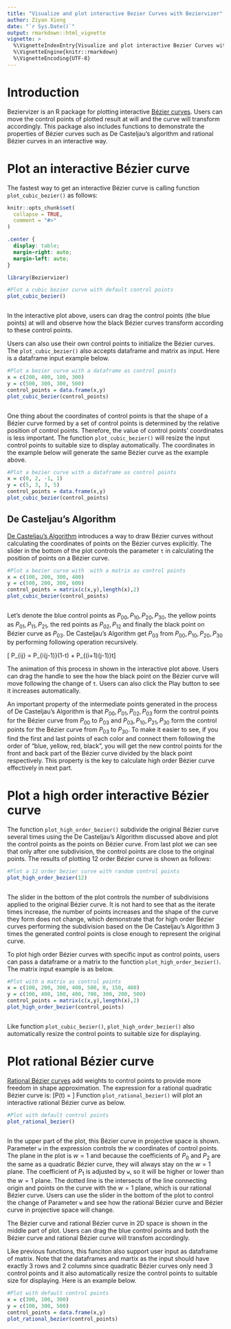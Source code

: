 ```yaml
---
title: "Visualize and plot interactive Bezier Curves with Beziervizer"
author: Ziyan Xiong
date: "`r Sys.Date()`"
output: rmarkdown::html_vignette
vignette: >
  %\VignetteIndexEntry{Visualize and plot interactive Bezier Curves with Beziervizer}
  %\VignetteEngine{knitr::rmarkdown}
  %\VignetteEncoding{UTF-8}
---
```


# Introduction

Beziervizer is an R package for plotting interactive [Bézier curves](https://en.wikipedia.org/wiki/B%C3%A9zier_curve). Users can move the control points of plotted result at will and the curve will transform accordingly. This package also includes functions to demonstrate the properties of Bézier curves such as De Casteljau's algorithm and rational Bézier curves in an interactive way.

# Plot an interactive Bézier curve

The fastest way to get an interactive Bézier curve is calling function `plot_cubic_bezier()` as follows:

```r
knitr::opts_chunk$set(
  collapse = TRUE,
  comment = "#>"
)
```

```css
.center {
  display: table;
  margin-right: auto;
  margin-left: auto;
}
```

```r
library(Beziervizer)
```


```r
#Plot a cubic bezier curve with default control points
plot_cubic_bezier()
```

<div class = 'center'>
```r
```
</div>

In the interactive plot above, users can drag the control points (the blue points) at will and observe how the black Bézier curves transform according to these control points.

Users can also use their own control points to initialize the Bézier curves. The `plot_cubic_bezier()` also accepts dataframe and matrix as input. Here is a dataframe input example below.

```r
#Plot a bezier curve with a dataframe as control points
x = c(200, 400, 100, 300)
y = c(500, 300, 300, 500)
control_points = data.frame(x,y)
plot_cubic_bezier(control_points)
```

<div class = 'center'>
```r
```
</div>

One thing about the coordinates of control points is that the shape of a Bézier curve formed by a set of control points is determined by the relative position of control points. Therefore, the value of control points' coordinates is less important. The function `plot_cubic_bezier()` will resize the input control points to suitable size to display automatically. The coordinates in the example below will generate the same Bézier curve as the example above.

```r
#Plot a bezier curve with a dataframe as control points
x = c(0, 2, -1, 1)
y = c(5, 3, 3, 5)
control_points = data.frame(x,y)
plot_cubic_bezier(control_points)
```

## De Casteljau's Algorithm

[De Casteljau's Algorithm](https://en.wikipedia.org/wiki/De_Casteljau%27s_algorithm) introduces a way to draw Bézier curves without calculating the coordinates of points on the Bézier curves explicitly. The slider in the bottom of the plot controls the parameter `t` in calculating the position of points on a Bézier curve.

```r
#Plot a bezier curve with  with a matrix as control points
x = c(100, 200, 300, 400)
y = c(500, 200, 300, 600)
control_points = matrix(c(x,y),length(x),2)
plot_cubic_bezier(control_points)
```

<div class = 'center'>
```r
```
</div>

Let's denote the blue control points as $P_{00}, P_{10}, P_{20}, P_{30}$, the yellow points as $P_{01}, P_{11}, P_{21}$, the red points as $P_{02}, P_{12}$ and finally the black point on Bézier curve as $P_{03}$. De Casteljau's Algorithm get $P_{03}$ from $P_{00}, P_{10}, P_{20}, P_{30}$ by performing following operation recursively.

\[ P_{ij} = P_{i(j-1)}(1-t) + P_{(i+1)(j-1)}t\]

The animation of this process in shown in the interactive plot above. Users can drag the handle to see the how the black point on the Bézier curve will move following the change of `t`. Users can also click the Play button to see it increases automatically.

An important property of the intermediate points generated in the process of De Casteljau's Algorithm is that $P_{00},P_{01},P_{02},P_{03}$ form the control points for the Bézier curve from $P_{00}$ to $P_{03}$ and $P_{03},P_{10},P_{21},P_{30}$ form the control points for the Bézier curve from $P_{03}$ to $P_{30}$. To make it easier to see, if you find the first and last points of each color and connect them following the order of "blue, yellow, red, black", you will get the new control points for the front and back part of the Bézier curve divided by the black point respectively. This property is the key to calculate high order Bézier curve effectively in next part.

# Plot a high order interactive Bézier curve
The function `plot_high_order_bezier()` subdivide the original Bézier curve several times using the De Casteljau's Algorithm discussed above and plot the control points as the points on Bézier curve. From last plot we can see that only after one subdivision, the control points are close to the original points. The results of plotting 12 order Bézier curve is shown as follows:
```r
#Plot a 12 order bezier curve with random control points
plot_high_order_bezier(12)
```

<div class = 'center'>
```r
```
</div>

The slider in the bottom of the plot controls the number of subdivisions applied to the original Bézier curve. It is not hard to see that as the iterate times increase, the number of points increases and the shape of the curve they form does not change, which demonstrate that for high order Bézier curves performing the subdivision based on the De Casteljau's Algorithm 3 times the generated control points is close enough to represent the original curve. 

To plot high order Bézier curves with specific input as control points, users can pass a dataframe or a matrix to the function `plot_high_order_bezier()`. The matrix input example is as below.
```r
#Plot with a matrix as control points
x = c(100, 200, 300, 400, 500, 0, 150, 400)
y = c(100, 400, 100, 400, 700, 300, 200, 500)
control_points = matrix(c(x,y),length(x),2)
plot_high_order_bezier(control_points)
```

<div class = 'center'>
```r
```
</div>

Like function `plot_cubic_bezier()`, `plot_high_order_bezier()` also automatically resize the control points to suitable size for displaying.

# Plot rational Bézier curve
[Rational Bézier curves](https://pages.mtu.edu/~shene/COURSES/cs3621/NOTES/spline/NURBS/RB.html) add weights to control points to provide more freedom in shape approximation. The expression for a rational quadratic Bézier curve is:
\[P(t) = \frac{(1-t)^2P_0 + 2wt(1-t)P_1 + t^2P_2}{(1-t)^2 + 2wt(1-t) + t^2}\]
Function `plot_rational_bezier()` will plot an interactive rational Bézier curve as below.

```r
#Plot with default control points
plot_rational_bezier()
```

<div class = 'center'>
```r
```
</div>

In the upper part of the plot, this Bézier curve in projective space is shown. Parameter `w` in the expression controls the $w$ coordinates of control points. The plane in the plot is $w = 1$ and because the coefficients of $P_0$ and $P_2$ are the same as a quadratic Bézier curve, they will always stay on the $w = 1$ plane. The coefficient of $P_1$ is adjusted by `w`, so it will be higher or lower than the $w = 1$ plane. The dotted line is the intersects of the line connecting origin and points on the curve with the $w = 1$ plane, which is our rational Bézier curve. Users can use the slider in the bottom of the plot to control the change of Parameter `w` and see how the rational Bézier curve and Bézier curve in projective space will change.

The Bézier curve and rational Bézier curve in 2D space is shown in the middle part of plot. Users can drag the blue control points and both the Bézier curve and rational Bézier curve will transfom accordingly. 

Like previous functions, this funciton also support user input as dataframe of matrix. Note that the dataframes and martix as the input should have exactly 3 rows and 2 columns since quadratic Bézier curves only need 3 control points and it also automatically resize the control points to suitable size for displaying. Here is an example below.

```r
#Plot with default control points
x = c(300, 100, 300)
y = c(100, 300, 500)
control_points = data.frame(x,y)
plot_rational_bezier(control_points)
```

<div class = 'center'>
```r
```
</div>
